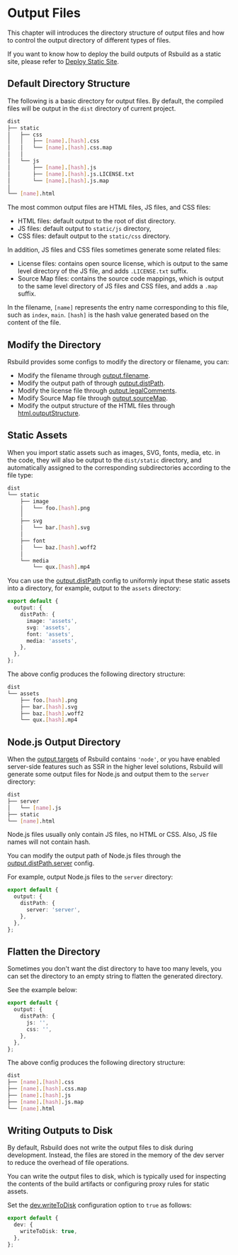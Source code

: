 # Output Files

This chapter will introduces the directory structure of output files and how to control the output directory of different types of files.

If you want to know how to deploy the build outputs of Rsbuild as a static site, please refer to [Deploy Static Site](/guide/basic/static-deploy).

## Default Directory Structure

The following is a basic directory for output files. By default, the compiled files will be output in the `dist` directory of current project.

```bash
dist
├── static
│   ├── css
│   │   ├── [name].[hash].css
│   │   └── [name].[hash].css.map
│   │
│   └── js
│       ├── [name].[hash].js
│       ├── [name].[hash].js.LICENSE.txt
│       └── [name].[hash].js.map
│
└── [name].html
```

The most common output files are HTML files, JS files, and CSS files:

- HTML files: default output to the root of dist directory.
- JS files: default output to `static/js` directory,
- CSS files: default output to the `static/css` directory.

In addition, JS files and CSS files sometimes generate some related files:

- License files: contains open source license, which is output to the same level directory of the JS file, and adds `.LICENSE.txt` suffix.
- Source Map files: contains the source code mappings, which is output to the same level directory of JS files and CSS files, and adds a `.map` suffix.

In the filename, `[name]` represents the entry name corresponding to this file, such as `index`, `main`. `[hash]` is the hash value generated based on the content of the file.

## Modify the Directory

Rsbuild provides some configs to modify the directory or filename, you can:

- Modify the filename through [output.filename](/config/output/filename).
- Modify the output path of through [output.distPath](/config/output/dist-path).
- Modify the license file through [output.legalComments](/config/output/legal-comments).
- Modify Source Map file through [output.sourceMap](/config/output/source-map).
- Modify the output structure of the HTML files through [html.outputStructure](/config/html/output-structure).

## Static Assets

When you import static assets such as images, SVG, fonts, media, etc. in the code, they will also be output to the `dist/static` directory, and automatically assigned to the corresponding subdirectories according to the file type:

```bash
dist
└── static
    ├── image
    │   └── foo.[hash].png
    │
    ├── svg
    │   └── bar.[hash].svg
    │
    ├── font
    │   └── baz.[hash].woff2
    │
    └── media
        └── qux.[hash].mp4
```

You can use the [output.distPath](/config/output/dist-path) config to uniformly input these static assets into a directory, for example, output to the `assets` directory:

```ts
export default {
  output: {
    distPath: {
      image: 'assets',
      svg: 'assets',
      font: 'assets',
      media: 'assets',
    },
  },
};
```

The above config produces the following directory structure:

```bash
dist
└── assets
    ├── foo.[hash].png
    ├── bar.[hash].svg
    ├── baz.[hash].woff2
    └── qux.[hash].mp4
```

## Node.js Output Directory

When the [output.targets](/config/output/targets) of Rsbuild contains `'node'`, or you have enabled server-side features such as SSR in the higher level solutions, Rsbuild will generate some output files for Node.js and output them to the `server` directory:

```bash
dist
├── server
│   └── [name].js
├── static
└── [name].html
```

Node.js files usually only contain JS files, no HTML or CSS. Also, JS file names will not contain hash.

You can modify the output path of Node.js files through the [output.distPath.server](/config/output/dist-path) config.

For example, output Node.js files to the `server` directory:

```ts
export default {
  output: {
    distPath: {
      server: 'server',
    },
  },
};
```

## Flatten the Directory

Sometimes you don't want the dist directory to have too many levels, you can set the directory to an empty string to flatten the generated directory.

See the example below:

```ts
export default {
  output: {
    distPath: {
      js: '',
      css: '',
    },
  },
};
```

The above config produces the following directory structure:

```bash
dist
├── [name].[hash].css
├── [name].[hash].css.map
├── [name].[hash].js
├── [name].[hash].js.map
└── [name].html
```

## Writing Outputs to Disk

By default, Rsbuild does not write the output files to disk during development. Instead, the files are stored in the memory of the dev server to reduce the overhead of file operations.

You can write the output files to disk, which is typically used for inspecting the contents of the build artifacts or configuring proxy rules for static assets.

Set the [dev.writeToDisk](/config/dev/write-to-disk) configuration option to `true` as follows:

```ts
export default {
  dev: {
    writeToDisk: true,
  },
};
```
